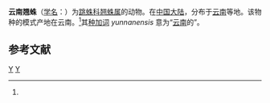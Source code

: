 {{Speciesbox
| genus = Iura
| species = yunnanensis
| authority = Peng et Yin, 1991<ref name='id14742'>{{cite web| url =http://www.bioinfo.cn/db05/BjdwSpecies.php?action=view&id=14742| title =云南翘蛛| work =《中国动物物种编目数据库》| publisher =中国科学院微生物研究所| author =中国科学院动物研究所| accessdate =2009-04-28| deadurl =yes| archiveurl =https://web.archive.org/web/20160305072540/http://www.bioinfo.cn/db05/BjdwSpecies.php?action=view&id=14742| archivedate =2016-03-05}}</ref>
}}

'''云南翘蛛'''（[[学名|学名]]：{{lang|la|''Iura yunnanensis''}}）为[[跳蛛科|跳蛛科]][[翘蛛属|翘蛛属]]的动物。在[[中国大陆|中国大陆]]，分布于[[云南|云南]]等地。该物种的模式产地在云南。<ref name='id14742'/>其[[种加词|种加词]] ''yunnanensis'' 意为“[[云南|云南]]的”。

== 参考文献 ==
{{reflist}}

{{Taxonbar|from=Q2555456}}

[[Category:翘蛛属|Y]]
[[Category:1991年描述的动物|Y]]


{{蜘蛛小作品}}